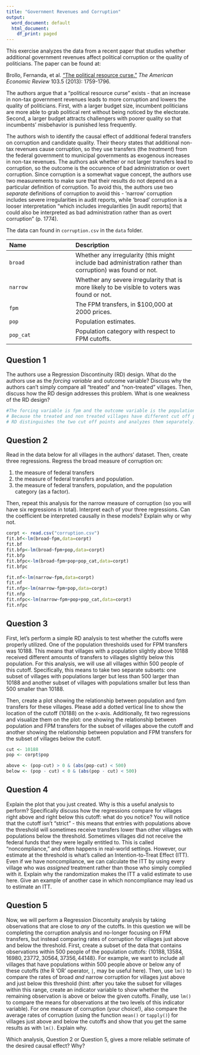 ```yaml
---
title: "Government Revenues and Corruption"
output:
  word_document: default
  html_document:
    df_print: paged
---
```


This exercise analyzes the data from a recent paper that studies whether additional government revenues affect political corruption or the quality of politicians. The paper can be found at: 

Brollo, Fernanda, et al. ["The political resource curse."](https://doi.org/10.1257/aer.103.5.1759) *The American Economic Review* 103.5 (2013): 1759-1796.

The authors argue that a "political resource curse" exists - that an increase in non-tax government revenues leads to more corruption and lowers the quality of politicians. First, with a larger budget size, incumbent politicians are more able to grab political rent without being noticed by the electorate. Second, a larger budget attracts challengers with poorer quality so that incumbents' misbehavior is punished less frequently.

The authors wish to identify the causal effect of additional federal transfers on corruption and candidate quality. Their theory states that additional non-tax revenues cause corruption, so they use transfers (the *treatment*) from the federal government to municipal governments as exogenous increases in non-tax revenues. The authors ask whether or not larger transfers lead to corruption, so the outcome is the occurence of bad administration or overt corruption. Since corruption is a somewhat vague concept, the authors use two measurements to make sure that their results do not depend on a particular definition of corruption. To avoid this, the authors use two *separate* definitions of corruption to avoid this - 'narrow' corruption includes severe irregularities in audit reports, while 'broad' corruption is a looser interpretation "which includes irregularities [in audit reports] that could also be interpreted as bad administration rather than as overt corruption" (p. 1774).

The data can found in `corruption.csv` in the `data` folder.

 -------------------------------- ----------------------------------------------------------
 Name                             Description
 -------------------------------- ----------------------------------------------------------
 `broad`                          Whether any irregularity (this might include bad administration rather than                                             corruption) was found or not.
 
 `narrow`                         Whether any severe irregularity that is more likely to be visible to voters
                                  was found or not.
 
 `fpm`                            The FPM transfers, in $100,000 at 2000 prices.
 
 `pop`                            Population estimates.
 
 `pop_cat`                        Population category with respect to FPM cutoffs.
 -------------------------------------------------------------------------------------------

## Question 1

The authors use a Regression Discontinuity (RD) design. What do the authors use as the *forcing variable* and outcome variable? Discuss why the authors can't simply compare all "treated" and "non-treated" villages. Then, discuss how the RD design addresses this problem. What is one weakness of the RD design? 
```r
#The forcing variable is fpm and the outcome variable is the population. 
# Because the treated and non treated villages have different cut off points or have variations. This brings about difference between the treated and untreated villages and thus demands that we analyze them seperately. 
# RD distinguishes the two cut off points and analyzes them separately.
```




## Question 2
 
Read in the data below for all villages in the authors' dataset. Then, create three regressions. Regress the broad measure of corruption on:

1. the measure of federal transfers
2. the measure of federal transfers and population.
3. the measure of federal transfers, population, and the population category (as a factor).

Then, repeat this analysis for the narrow measure of corruption (so you will have six regressions in total). Interpret each of your three regressions. Can the coefficient be interpreted causally in these models? Explain why or why not.

```r
corpt <- read.csv("corruption.csv")
fit.bf<-lm(broad~fpm,data=corpt)
fit.bf
fit.bfp<-lm(broad~fpm+pop,data=corpt)
fit.bfp
fit.bfpc<-lm(broad~fpm+pop+pop_cat,data=corpt)
fit.bfpc
```

```r
fit.nf<-lm(narrow~fpm,data=corpt)
fit.nf
fit.nfp<-lm(narrow~fpm+pop,data=corpt)
fit.nfp
fit.nfpc<-lm(narrow~fpm+pop+pop_cat,data=corpt)
fit.nfpc
```

## Question 3

First, let's perform a simple RD analysis to test whether the cutoffs were properly utilized. One of the population thresholds used for FPM transfers was 10188. This means that villages with a population slightly above 10188 received different amounts of transfers to villages slightly below this population. For this analysis, we will use all villages within 500 people of this cutoff. Specifically, this means to take two separate subsets: one subset of villages with populations larger but less than 500 larger than 10188 and another subset of villages with populations smaller but less than 500 smaller than 10188. 

Then, create a plot showing the relationship between population and fpm transfers for these villages. Please add a dotted vertical line to show the location of the cutoff (10188) on the x-axis. Additionally, fit two regressions and visualize them on the plot: one showing the relationship between population and FPM transfers for the subset of villages above the cutoff and another showing the relationship between population and FPM transfers for the subset of villages below the cutoff.

```r
cut <- 10188
pop <- corpt$pop

above <- (pop-cut) > 0 & (abs(pop-cut) < 500)
below <- (pop - cut) < 0 & (abs(pop - cut) < 500)
```
## Question 4

Explain the plot that you just created. Why is this a useful analysis to perform? Specifically discuss how the regressions compare for villages right above and right below this cutoff: what do you notice? You will notice that the cutoff isn't "strict" - this means that entries with populations above the threshold will sometimes receive transfers lower than other villages with populations below the threshold. Sometimes villages did not receive the federal funds that they were legally entitled to. This is called "noncompliance," and often happens in real-world settings. However, our estimate at the threshold is what's called an Intention-to-Treat Effect (ITT). Even if we have noncompliance, we can calculate the ITT by using every village who was *assigned* treatment rather than those who simply complied with it. Explain why the randomization makes the ITT a valid estimate to use here. Give an example of another case in which noncompliance may lead us to estimate an ITT.

## Question 5

Now, we will perform a Regression Discontuity analysis by taking observations that are close to *any* of the cutoffs. In this question we will be completing the corruption analysis and no-longer focusing on FPM transfers, but instead comparing rates of corruption for villages just above and below the threshold. First, create a subset of the data that contains observations within 500 people of the population cuttofs: $\{10188, 13584, 16980, 23772, 30564, 37356, 44148\}$. For example, we want to include all villages that have populations within 500 people above or below any of these cutoffs (the R 'OR' operator, `|`, may be useful here). Then, use `lm()` to compare the rates of broad *and* narrow corruption for villages just above and just below this threshold (hint: after you take the subset for villages within this range, create an indicator variable to show whether the remaining observation is above or below the given cutoffs. Finally, use `lm()` to compare the means for observations at the two levels of this indicator variable). For one measure of corruption (your choice!), also compare the average rates of corruption (using the function `mean()` or `tapply()`) for villages just above and below the cutoffs and show that you get the same results as with `lm()`. Explain why.

Which analysis, Question 2 or Question 5, gives a more reliable setimate of the desired causal effect? Why?

